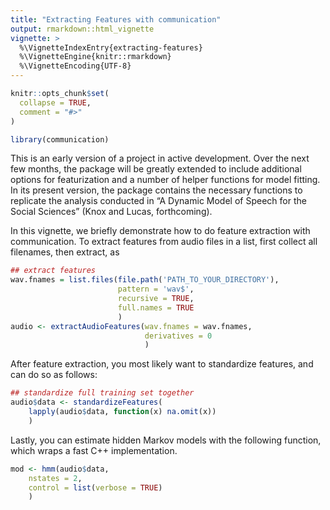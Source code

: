 ```yaml
---
title: "Extracting Features with communication"
output: rmarkdown::html_vignette
vignette: >
  %\VignetteIndexEntry{extracting-features}
  %\VignetteEngine{knitr::rmarkdown}
  %\VignetteEncoding{UTF-8}
---
```


```r
knitr::opts_chunk$set(
  collapse = TRUE,
  comment = "#>"
)

library(communication)
```

This is an early version of a project in active development. Over the
next few months, the package will be greatly extended to include
additional options for featurization and a number of helper functions
for model fitting. In its present version, the package contains the
necessary functions to replicate the analysis conducted in "A Dynamic
Model of Speech for the Social Sciences" (Knox and Lucas,
forthcoming).

In this vignette, we briefly demonstrate how to do feature extraction
with communication. To extract features from audio files in a list,
first collect all filenames, then extract, as 

```r
## extract features
wav.fnames = list.files(file.path('PATH_TO_YOUR_DIRECTORY'),
                        pattern = 'wav$',
                        recursive = TRUE,
                        full.names = TRUE
                        )
audio <- extractAudioFeatures(wav.fnames = wav.fnames,
                              derivatives = 0
                              )
```

After feature extraction, you most likely want to standardize
features, and can do so as follows:

```r
## standardize full training set together
audio$data <- standardizeFeatures(
    lapply(audio$data, function(x) na.omit(x))
    )
```

Lastly, you can estimate hidden Markov models with the following
function, which wraps a fast C++ implementation.

```r
mod <- hmm(audio$data,
    nstates = 2,
    control = list(verbose = TRUE)
    )
```
